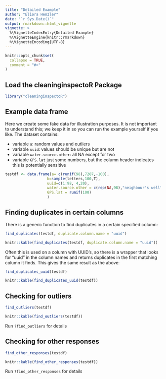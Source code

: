 ```yaml
---
title: "Detailed Example"
author: "Eliora Henzler"
date: "`r Sys.Date()`"
output: rmarkdown::html_vignette
vignette: >
  %\VignetteIndexEntry{Detailed Example}
  %\VignetteEngine{knitr::rmarkdown}
  %\VignetteEncoding{UTF-8}
---
```


```r
knitr::opts_chunk$set(
  collapse = TRUE,
  comment = "#>"
)
```


## Load the cleaninginspectoR Package

```r
library("cleaninginspectoR")
```

## Example data frame

Here we create some fake data for illustration purposes.
It is not important to understand this; we keep it in so you can run the example yourself if you like.
The dataset contains:

- variable `a`: random values and outliers
- variable `uuid`: values should be unique but are not
- variable `water.source.other`: all NA except for two
- variable `GPS.lat` just some numbers, but the column header indicates this is potentially sensitive


```r
testdf <- data.frame(a= c(runif(98),7287,-100),
                   b=sample(letters,100,T),
                   uuid=c(1:98, 4,20),
                   water.source.other = c(rep(NA,98),"neighbour's well","neighbour's well"),
                   GPS.lat = runif(100)
                   )
```

## Finding duplicates in certain columns 

There is a generic function to find duplicates in a certain specified column:

```r
find_duplicates(testdf, duplicate.column.name = "uuid")
```

```r
knitr::kable(find_duplicates(testdf, duplicate.column.name = "uuid"))
```

Often this is used on a column with UUID's, so there is a wrapper that looks for "uuid" in the column names and returns duplicates in the first matching column it finds. This gives the same result as the above:

```r
find_duplicates_uuid(testdf)
```

```r
knitr::kable(find_duplicates_uuid(testdf))
```

## Checking for outliers

```r
find_outliers(testdf)
```

```r
knitr::kable(find_outliers(testdf))
```

Run `?find_outliers` for details

## Checking for other responses

```r
find_other_responses(testdf)
```

```r
knitr::kable(find_other_responses(testdf))

```

Run `?find_other_responses` for details

